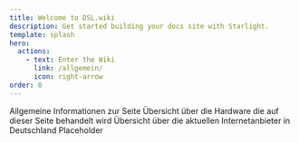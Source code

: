 ```yaml
---
title: Welcome to DSL.wiki
description: Get started building your docs site with Starlight.
template: splash
hero:
  actions:
    - text: Enter the Wiki
      link: /allgemein/
      icon: right-arrow
order: 0
---
```




<CardGrid stagger>
  <CustomLinkCard title="Allgemeines" icon="pencil" href="/allgemein/example/">
    Allgemeine Informationen zur Seite
  </CustomLinkCard>
  <CustomLinkCard title="Hardware" icon="add-document" href="/hardware/">
    Übersicht über die Hardware die auf dieser Seite behandelt wird
  </CustomLinkCard>
  <CustomLinkCard
    title="Internetanbieter"
    icon="setting"
    href="/internetproviders/"
  >
    Übersicht über die aktuellen Internetanbieter in Deutschland
  </CustomLinkCard>
  <Card title="Sonstiges" icon="open-book">
    Placeholder
  </Card>
</CardGrid>
